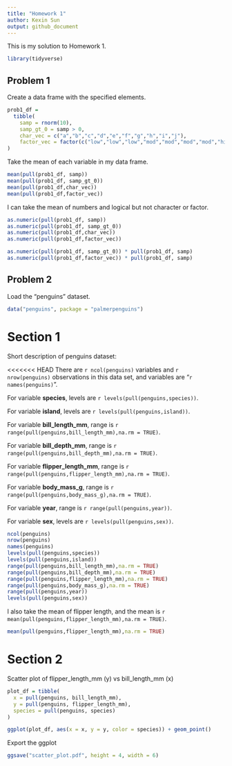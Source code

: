```yaml
---
title: "Homework 1"
author: Kexin Sun
output: github_document
---
```


This is my solution to Homework 1.


```r
library(tidyverse)
```

## Problem 1

Create a data frame with the specified elements.

```r
prob1_df = 
  tibble(
    samp = rnorm(10),
    samp_gt_0 = samp > 0,
    char_vec = c("a","b","c","d","e","f","g","h","i","j"),
    factor_vec = factor(c("low","low","low","mod","mod","mod","mod","high","high","high"))
)

```

Take the mean of each variable in my data frame.

```r
mean(pull(prob1_df, samp))
mean(pull(prob1_df, samp_gt_0))
mean(pull(prob1_df,char_vec))
mean(pull(prob1_df,factor_vec))

```

I can take the mean of numbers and logical but not character or factor.

```r
as.numeric(pull(prob1_df, samp))
as.numeric(pull(prob1_df, samp_gt_0))
as.numeric(pull(prob1_df,char_vec))
as.numeric(pull(prob1_df,factor_vec))
```


```r
as.numeric(pull(prob1_df, samp_gt_0)) * pull(prob1_df, samp)
as.numeric(pull(prob1_df,factor_vec)) * pull(prob1_df, samp)

```



## Problem 2

Load the "penguins" dataset.

```r
data("penguins", package = "palmerpenguins")
```

# Section 1
Short description of penguins dataset:

<<<<<<< HEAD
There are `r ncol(penguins)` variables and `r nrow(penguins)` observations in this data set,
and variables are "`r names(penguins)`".

For variable **species**, levels are `r levels(pull(penguins,species))`.

For variable **island**, levels are `r levels(pull(penguins,island))`.

For variable **bill_length_mm**, range is `r range(pull(penguins,bill_length_mm),na.rm = TRUE)`.

For variable **bill_depth_mm**, range is `r range(pull(penguins,bill_depth_mm),na.rm = TRUE)`.

For variable **flipper_length_mm**, range is `r range(pull(penguins,flipper_length_mm),na.rm = TRUE)`.

For variable **body_mass_g**, range is `r range(pull(penguins,body_mass_g),na.rm = TRUE)`.

For variable **year**, range is `r range(pull(penguins,year))`.

For variable **sex**, levels are `r levels(pull(penguins,sex))`.




```r
ncol(penguins)
nrow(penguins)
names(penguins)
levels(pull(penguins,species))
levels(pull(penguins,island))
range(pull(penguins,bill_length_mm),na.rm = TRUE)
range(pull(penguins,bill_depth_mm),na.rm = TRUE)
range(pull(penguins,flipper_length_mm),na.rm = TRUE)
range(pull(penguins,body_mass_g),na.rm = TRUE)
range(pull(penguins,year))
levels(pull(penguins,sex))

```


I also take the mean of flipper length, 
and the mean is `r mean(pull(penguins,flipper_length_mm),na.rm = TRUE)`.

```r
mean(pull(penguins,flipper_length_mm),na.rm = TRUE)
```


# Section 2
Scatter plot of flipper_length_mm (y) vs bill_length_mm (x) 

```r
plot_df = tibble(
  x = pull(penguins, bill_length_mm),
  y = pull(penguins, flipper_length_mm),
  species = pull(penguins, species)
)

ggplot(plot_df, aes(x = x, y = y, color = species)) + geom_point()
```

Export the ggplot

```r
ggsave("scatter_plot.pdf", height = 4, width = 6)
```

